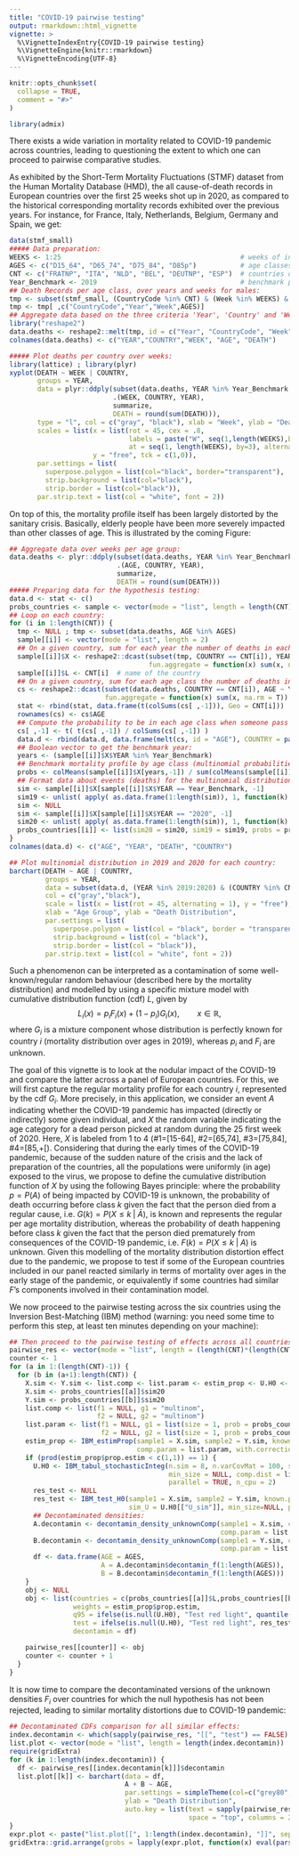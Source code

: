 ```yaml
---
title: "COVID-19 pairwise testing"
output: rmarkdown::html_vignette
vignette: >
  %\VignetteIndexEntry{COVID-19 pairwise testing}
  %\VignetteEngine{knitr::rmarkdown}
  %\VignetteEncoding{UTF-8}
---
```


```r
knitr::opts_chunk$set(
  collapse = TRUE,
  comment = "#>"
)
```

```r
library(admix)
```

There exists a wide variation in mortality related to COVID-19 pandemic across countries, leading to questioning the extent to which one can proceed to pairwise comparative studies.

As exhibited by the Short-Term Mortality Fluctuations (STMF) dataset from the Human Mortality Database (HMD), the all cause-of-death records in European countries over the first 25 weeks shot up in 2020, as compared to the historical corresponding mortality records exhibited over the previous years. For instance, for France, Italy, Netherlands, Belgium, Germany and Spain, we get:

```r
data(stmf_small)
##### Data preparation:
WEEKS <- 1:25                                             # weeks of interest
AGES <- c("D15_64", "D65_74", "D75_84", "D85p")           # age classes of interest
CNT <- c("FRATNP", "ITA", "NLD", "BEL", "DEUTNP", "ESP")  # countries of interest
Year_Benchmark <- 2019                                    # benchmark period
## Death Records per age class, over years and weeks for males:
tmp <- subset(stmf_small, (CountryCode %in% CNT) & (Week %in% WEEKS) & (Sex == "m"))
tmp <- tmp[ ,c("CountryCode","Year","Week",AGES)]
## Aggregate data based on the three criteria 'Year', 'Country' and 'Week':
library("reshape2")
data.deaths <- reshape2::melt(tmp, id = c("Year", "CountryCode", "Week"))
colnames(data.deaths) <- c("YEAR","COUNTRY","WEEK", "AGE", "DEATH")

##### Plot deaths per country over weeks:
library(lattice) ; library(plyr)
xyplot(DEATH ~ WEEK | COUNTRY,
       groups = YEAR,
       data = plyr::ddply(subset(data.deaths, YEAR %in% Year_Benchmark:2020),
                          .(WEEK, COUNTRY, YEAR),
                          summarize,
                          DEATH = round(sum(DEATH))),
       type = "l", col = c("gray", "black"), xlab = "Week", ylab = "Death Records", lwd = 2,
       scales = list(x = list(rot = 45, cex = .8,
                              labels = paste("W", seq(1,length(WEEKS),by=3), sep=''),
                              at = seq(1, length(WEEKS), by=3), alternating = F),
                     y = "free", tck = c(1,0)),
       par.settings = list(
         superpose.polygon = list(col="black", border="transparent"),
         strip.background = list(col="black"),
         strip.border = list(col="black")),
       par.strip.text = list(col = "white", font = 2))
```

On top of this, the mortality profile itself has been largely distorted by the sanitary crisis. Basically, elderly people have been more severely impacted than other classes of age. This is illustrated by the coming Figure:

```r
## Aggregate data over weeks per age group:
data.deaths <- plyr::ddply(subset(data.deaths, YEAR %in% Year_Benchmark:2020),
                           .(AGE, COUNTRY, YEAR),
                           summarize,
                           DEATH = round(sum(DEATH)))
##### Preparing data for the hypothesis testing:
data.d <- stat <- c()
probs_countries <- sample <- vector(mode = "list", length = length(CNT))
## Loop on each country:
for (i in 1:length(CNT)) {
  tmp <- NULL ; tmp <- subset(data.deaths, AGE %in% AGES)
  sample[[i]] <- vector(mode = "list", length = 2)
  ## On a given country, sum for each year the number of deaths in each age class:
  sample[[i]]$X <- reshape2::dcast(subset(tmp, COUNTRY == CNT[i]), YEAR ~ AGE, value.var = "DEATH",
                                   fun.aggregate = function(x) sum(x, na.rm = TRUE))
  sample[[i]]$L <- CNT[i]  # name of the country
  ## On a given country, sum for each age class the number of deaths in each year:
  cs <- reshape2::dcast(subset(data.deaths, COUNTRY == CNT[i]), AGE ~ YEAR , value.var = "DEATH",
                        fun.aggregate = function(x) sum(x, na.rm = T))
  stat <- rbind(stat, data.frame(t(colSums(cs[ ,-1])), Geo = CNT[i]))
  rownames(cs) <- cs$AGE
  ## Compute the probability to be in each age class when someone pass away:
  cs[ ,-1] <- t( t(cs[ ,-1]) / colSums(cs[ ,-1]) )
  data.d <- rbind(data.d, data.frame(melt(cs, id = "AGE"), COUNTRY = paste(CNT[i])))
  ## Boolean vector to get the benchmark year:
  years <- (sample[[i]]$X$YEAR %in% Year_Benchmark)
  ## Benchmark mortality profile by age class (multinomial probabilities for age class death);
  probs <- colMeans(sample[[i]]$X[years,-1]) / sum(colMeans(sample[[i]]$X[years,-1]))
  ## Format data about events (deaths) for the multinomial distributions for each year (2019 and 2020):
  sim <- sample[[i]]$X[sample[[i]]$X$YEAR == Year_Benchmark, -1]
  sim19 <- unlist( apply( as.data.frame(1:length(sim)), 1, function(k) { rep(k, sim[k]) } ) )
  sim <- NULL
  sim <- sample[[i]]$X[sample[[i]]$X$YEAR == "2020", -1]
  sim20 <- unlist( apply( as.data.frame(1:length(sim)), 1, function(k) { rep(k, sim[k]) } ) )
  probs_countries[[i]] <- list(sim20 = sim20, sim19 = sim19, probs = probs, L = sample[[i]]$L)
}
colnames(data.d) <- c("AGE", "YEAR", "DEATH", "COUNTRY")

## Plot multinomial distribution in 2019 and 2020 for each country:
barchart(DEATH ~ AGE | COUNTRY,
         groups = YEAR,
         data = subset(data.d, (YEAR %in% 2019:2020) & (COUNTRY %in% CNT) & (AGE %in% AGES)),
         col = c("gray","black"),
         scale = list(x = list(rot = 45, alternating = 1), y = "free"),
         xlab = "Age Group", ylab = "Death Distribution",
         par.settings = list(
           superpose.polygon = list(col = "black", border = "transparent"),
           strip.background = list(col = "black"),
           strip.border = list(col = "black")),
         par.strip.text = list(col = "white", font = 2))
```


Such a phenomenon can be interpreted as a contamination of some well-known/regular random behaviour (described here by the mortality distribution) and modelled by using a specific mixture model with cumulative distribution function (cdf) $L$, given by
$$L_i(x) = p_iF_i(x) + (1-p_i)G_i(x), \qquad x \in \mathbb{R},$$
where $G_i$ is a mixture component whose distribution is perfectly known for country $i$ (mortality distribution over ages in 2019), whereas $p_i$ and $F_i$ are unknown.

The goal of this vignette is to look at the nodular impact of the COVID-19 and compare the latter across a panel of European countries. For this, we will first capture the regular mortality profile for each country $i$, represented by the cdf $G_i$. More precisely, in this application, we consider an  event $A$ indicating whether the COVID-19 pandemic  has impacted (directly or indirectly) some given individual, and $X$ the random variable indicating the age category for a dead person picked at random during the 25 first week of 2020. Here, $X$ is labeled from 1 to 4  (\#1=[15-64], \#2=[65,74], \#3=[75,84], \#4=[85,+[). Considering that during the early times of the COVID-19 pandemic, because of the sudden nature of the crisis and the lack of preparation of the countries, all the populations were uniformly (in age) exposed to the virus, we propose to define the cumulative distribution function of $X$ by using the following Bayes principle: 
\begin{eqnarray}\label{COVID-19}
	L(k)=P(X\leq k)&=&P(\bar A) P(X\leq k\;|~\bar A)+P(A) P(X\leq k\;|~A) \nonumber  \\
                  &=& (1-p)G(k)+pF(k),\quad\quad k=1,\dots,4,
\end{eqnarray}
where the probability $p=P(A)$ of being impacted by COVID-19 is unknown, the probability of death occurring before class $k$ given the fact that the person died from a regular cause, i.e. $G(k) = P(X \leq  k\;| \;\bar A)$, is known and represents the regular per age mortality distribution, whereas the probability of death happening  before  class $k$ given the fact that the person died prematurely  from consequences of the COVID-19 pandemic, i.e. $F(k) = P(X\leq k \;| \; A)$ is unknown. Given this modelling of the mortality distribution distortion effect due to the pandemic, we propose to test if some of the European countries included in our panel reacted similarly  in terms of mortality over ages in the early stage of the pandemic, or equivalently if some countries had similar $F$'s components involved in their contamination model.

We now proceed to the pairwise testing across the six countries using the Inversion Best-Matching (IBM) method (warning: you need some time to perform this step, at least ten minutes depending on your machine):
```r
## Then proceed to the pairwise testing of effects across all countries:
pairwise_res <- vector(mode = "list", length = (length(CNT)*(length(CNT)-1)/2))
counter <- 1
for (a in 1:(length(CNT)-1)) {
  for (b in (a+1):length(CNT)) {
    X.sim <- Y.sim <- list.comp <- list.param <- estim_prop <- U.H0 <- df <- NULL
    X.sim <- probs_countries[[a]]$sim20
    Y.sim <- probs_countries[[b]]$sim20
    list.comp <- list(f1 = NULL, g1 = "multinom",
                      f2 = NULL, g2 = "multinom")
    list.param <- list(f1 = NULL, g1 = list(size = 1, prob = probs_countries[[a]]$probs),
                       f2 = NULL, g2 = list(size = 1, prob = probs_countries[[b]]$probs))
    estim_prop <- IBM_estimProp(sample1 = X.sim, sample2 = Y.sim, known.prop = NULL, comp.dist = list.comp,
                                comp.param = list.param, with.correction = F, n.integ = 1000)
    if (prod(estim_prop$prop.estim < c(1,1)) == 1) {
      U.H0 <- IBM_tabul_stochasticInteg(n.sim = 8, n.varCovMat = 100, sample1 = X.sim, sample2 = Y.sim,
                                        min_size = NULL, comp.dist = list.comp, comp.param = list.param,
                                        parallel = TRUE, n_cpu = 2)
      res_test <- NULL
      res_test <- IBM_test_H0(sample1 = X.sim, sample2 = Y.sim, known.p=NULL, comp.dist = list.comp, comp.param = list.param,
                              sim_U = U.H0[["U_sim"]], min_size=NULL, parallel=TRUE, n_cpu=2)$decision
      ## Decontaminated densities:
      A.decontamin <- decontamin_density_unknownComp(sample1 = X.sim, comp.dist = list.comp[1:2],
                                                     comp.param = list.param[1:2], estim_prop$prop.estim[1])
      B.decontamin <- decontamin_density_unknownComp(sample1 = Y.sim, comp.dist = list.comp[3:4],
                                                     comp.param = list.param[3:4], estim_prop$prop.estim[2])
      df <- data.frame(AGE = AGES,
                       A = A.decontamin$decontamin_f(1:length(AGES)),
                       B = B.decontamin$decontamin_f(1:length(AGES)))
    }
    obj <- NULL
    obj <- list(countries = c(probs_countries[[a]]$L,probs_countries[[b]]$L),
                weights = estim_prop$prop.estim,
                q95 = ifelse(is.null(U.H0), "Test red light", quantile(U.H0[["U_sim"]], 0.95)),
                test = ifelse(is.null(U.H0), "Test red light", res_test),
                decontamin = df)

    pairwise_res[[counter]] <- obj
    counter <- counter + 1
  }
}
```

It is now time to compare the decontaminated versions of the unknown densities $F_i$ over countries for which the null hypothesis has not been rejected, leading to similar mortality distortions due to COVID-19 pandemic:
```r
## Decontaminated CDFs comparison for all similar effects:
index.decontamin <- which(sapply(pairwise_res, "[[", "test") == FALSE)
list.plot <- vector(mode = "list", length = length(index.decontamin))
require(gridExtra)
for (k in 1:length(index.decontamin)) {
  df <- pairwise_res[[index.decontamin[k]]]$decontamin
  list.plot[[k]] <- barchart(data = df,
                             A + B ~ AGE,
                             par.settings = simpleTheme(col=c("grey80", "grey20")),
                             ylab = "Death Distribution",
                             auto.key = list(text = sapply(pairwise_res, "[[", "countries")[ ,index.decontamin[k]],
                                             space = "top", columns = 2, cex.title = 1))
}
expr.plot <- paste("list.plot[[", 1:length(index.decontamin), "]]", sep = "")
gridExtra::grid.arrange(grobs = lapply(expr.plot, function(x) eval(parse(text = x))), nrow = 2)
```
